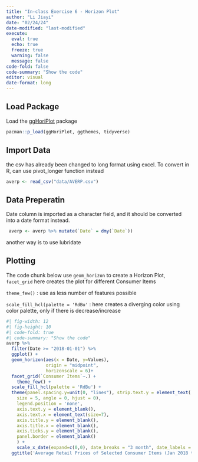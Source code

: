 ```yaml
---
title: "In-class Exercise 6 - Horizon Plot"
author: "Li Jiayi"
date: "02/24/24"
date-modified: "last-modified"
execute:
  eval: true
  echo: true
  freeze: true
  warning: false
  message: false
code-fold: false
code-summary: "Show the code"
editor: visual
date-format: long
---
```


## Load Package

Load the [ggHoriPlot](https://rivasiker.github.io/ggHoriPlot/) package

```r
pacman::p_load(ggHoriPlot, ggthemes, tidyverse)
```

## Import Data

the csv has already been changed to long format using excel. To convert in R, can use pivot_longer function instead

```r
averp <- read_csv("data/AVERP.csv")
```

## Data Preperatin

Date column is imported as a character field, and it should be converted into a date format instead.

```r
 averp <- averp %>% mutate(`Date` = dmy(`Date`))
```

another way is to use lubridate

## Plotting

The code chunk below use `geom_horizon` to create a Horizon Plot, `facet_grid` here creates the plot for different Consumer Items

`theme_few()` : use as less number of features possible

`scale_fill_hcl(palette = 'RdBu'` : here creates a diverging color using color palette, only if there is decrease/increase

```r
#| fig-width: 12
#| fig-height: 10
#| code-fold: true
#| code-summary: "Show the code"
averp %>% 
  filter(Date >= "2018-01-01") %>%
  ggplot() +
  geom_horizon(aes(x = Date, y=Values), 
               origin = "midpoint", 
               horizonscale = 6)+
  facet_grid(`Consumer Items`~.) +
    theme_few() + 
  scale_fill_hcl(palette = 'RdBu') + 
  theme(panel.spacing.y=unit(0, "lines"), strip.text.y = element_text(
    size = 5, angle = 0, hjust = 0),
    legend.position = 'none',
    axis.text.y = element_blank(),
    axis.text.x = element_text(size=7),
    axis.title.y = element_blank(),
    axis.title.x = element_blank(),
    axis.ticks.y = element_blank(),
    panel.border = element_blank()
    ) +
    scale_x_date(expand=c(0,0), date_breaks = "3 month", date_labels = "%b%y") +
  ggtitle('Average Retail Prices of Selected Consumer Items (Jan 2018 to Dec 2022)')
```
